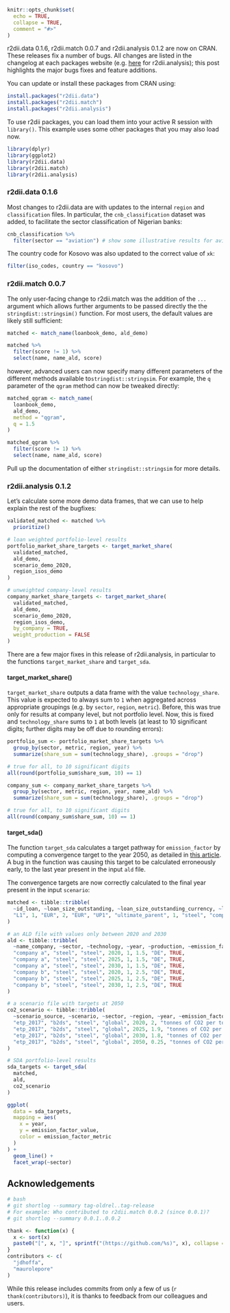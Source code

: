 
```r
knitr::opts_chunk$set(
  echo = TRUE,
  collapse = TRUE,
  comment = "#>"
)
```

r2dii.data 0.1.6, r2dii.match 0.0.7 and r2dii.analysis 0.1.2 are now on CRAN. These releases fix a number of bugs. All changes are listed in the changelog at each packages website (e.g. [here](https://2degreesinvesting.github.io/r2dii.analysis/news/index.html) for r2dii.analysis); this post highlights the major bugs fixes and feature additions.

You can update or install these packages from CRAN using:

```r
install.packages("r2dii.data")
install.packages("r2dii.match")
install.packages("r2dii.analysis")
```

To use r2dii packages, you can load them into your active R session with `library()`. This example uses some other packages that you may also load now.

```r
library(dplyr)
library(ggplot2)
library(r2dii.data)
library(r2dii.match)
library(r2dii.analysis)
```

### r2dii.data 0.1.6

Most changes to r2dii.data are with updates to the internal `region` and `classification` files. In particular, the `cnb_classification` dataset was added, to facilitate the sector classification of Nigerian banks: 

```r
cnb_classification %>% 
  filter(sector == "aviation") # show some illustrative results for aviation
```

The country code for Kosovo was also updated to the correct value of `xk`:

```r
filter(iso_codes, country == "kosovo")
```

### r2dii.match 0.0.7

The only user-facing change to r2dii.match was the addition of the `...` argument which allows further arguments to be passed directly the the `stringdist::stringsim()` function. For most users, the default values are likely still sufficient: 

```r
matched <- match_name(loanbook_demo, ald_demo)

matched %>% 
  filter(score != 1) %>% 
  select(name, name_ald, score)
```

however, advanced users can now specify many different parameters of the different methods available to`stringdist::stringsim`. For example, the `q` parameter of the `qgram` method can now be tweaked directly:

``` r
matched_qgram <- match_name(
  loanbook_demo,
  ald_demo, 
  method = "qgram",
  q = 1.5
)

matched_qgram %>% 
  filter(score != 1) %>% 
  select(name, name_ald, score)
```

Pull up the documentation of either `stringdist::stringsim` for more details. 

### r2dii.analysis 0.1.2

Let's calculate some more demo data frames, that we can use to help explain the rest of the bugfixes:

``` r
validated_matched <- matched %>% 
  prioritize()

# loan weighted portfolio-level results
portfolio_market_share_targets <- target_market_share(
  validated_matched,
  ald_demo,
  scenario_demo_2020,
  region_isos_demo
)

# unweighted company-level results
company_market_share_targets <- target_market_share(
  validated_matched,
  ald_demo,
  scenario_demo_2020,
  region_isos_demo,
  by_company = TRUE,
  weight_production = FALSE
)
```
There are a few major fixes in this release of r2dii.analysis, in particular to the functions `target_market_share` and `target_sda`. 

#### target_market_share()

`target_market_share` outputs a data frame with the value `technology_share`. This value is expected to always sum to `1` when aggregated across appropriate groupings (e.g. by `sector`, `region`, `metric`). Before, this was true only for results at company level, but not portfolio level. Now, this is fixed and `technology_share` sums to `1` at both levels (at least to 10 significant digits; further digits may be off due to rounding errors):

```r
portfolio_sum <- portfolio_market_share_targets %>%
  group_by(sector, metric, region, year) %>%
  summarize(share_sum = sum(technology_share), .groups = "drop")

# true for all, to 10 significant digits
all(round(portfolio_sum$share_sum, 10) == 1)

company_sum <- company_market_share_targets %>%
  group_by(sector, metric, region, year, name_ald) %>%
  summarize(share_sum = sum(technology_share), .groups = "drop")

# true for all, to 10 significant digits
all(round(company_sum$share_sum, 10) == 1)
```

#### target_sda()

The function `target_sda` calculates a target pathway for `emission_factor` by computing a convergence target to the year 2050, as detailed in [this article](https://2degreesinvesting.github.io/r2dii.analysis/articles/target-sda.html). A bug in the function was causing this target to be calculated erroneously early, to the last year present in the input `ald` file. 

The convergence targets are now correctly calculated to the final year present in the input `scenario`:

``` r
matched <- tibble::tribble(
  ~id_loan, ~loan_size_outstanding, ~loan_size_outstanding_currency, ~loan_size_credit_limit, ~loan_size_credit_limit_currency, ~id_2dii, ~level, ~score, ~sector, ~name_ald, ~sector_ald,
  "L1", 1, "EUR", 2, "EUR", "UP1", "ultimate_parent", 1, "steel", "company a", "steel"
)

# an ALD file with values only between 2020 and 2030
ald <- tibble::tribble(
  ~name_company, ~sector, ~technology, ~year, ~production, ~emission_factor, ~plant_location, ~is_ultimate_owner,
  "company a", "steel", "steel", 2020, 1, 1.5, "DE", TRUE,
  "company a", "steel", "steel", 2025, 1, 1.5, "DE", TRUE,
  "company a", "steel", "steel", 2030, 1, 1.5, "DE", TRUE,
  "company b", "steel", "steel", 2020, 1, 2.5, "DE", TRUE,
  "company b", "steel", "steel", 2025, 1, 2.5, "DE", TRUE,
  "company b", "steel", "steel", 2030, 1, 2.5, "DE", TRUE
)

# a scenario file with targets at 2050
co2_scenario <- tibble::tribble(
  ~scenario_source, ~scenario, ~sector, ~region, ~year, ~emission_factor, ~emission_factor_unit,
  "etp_2017", "b2ds", "steel", "global", 2020, 2, "tonnes of CO2 per tonne of steel",
  "etp_2017", "b2ds", "steel", "global", 2025, 1.9, "tonnes of CO2 per tonne of steel",
  "etp_2017", "b2ds", "steel", "global", 2030, 1.8, "tonnes of CO2 per tonne of steel",
  "etp_2017", "b2ds", "steel", "global", 2050, 0.25, "tonnes of CO2 per tonne of steel",
)

# SDA portfolio-level results
sda_targets <- target_sda(
  matched,
  ald,
  co2_scenario
)

ggplot(
  data = sda_targets,
  mapping = aes(
    x = year,
    y = emission_factor_value,
    color = emission_factor_metric
  )
) +
  geom_line() +
  facet_wrap(~sector)
```

## Acknowledgements

```r
# bash
# git shortlog --summary tag-oldrel..tag-release
# For example: Who contributed to r2dii.match 0.0.2 (since 0.0.1)?
# git shortlog --summary 0.0.1..0.0.2

thank <- function(x) {
  x <- sort(x)
  paste0("[", x, "]", sprintf("(https://github.com/%s)", x), collapse = ", ")
}
contributors <- c(
  "jdhoffa",
  "maurolepore"
)
```

While this release includes commits from only a few of us (`r thank(contributors)`), it is thanks to feedback from our colleagues and users.
